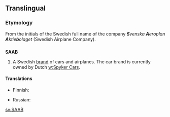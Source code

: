 ==Translingual==
{{wikipedia}}
{{rfv}}
===Etymology===
From the initials of the Swedish full name of the company '''''S'''venska '''A'''eroplan '''A'''ktie'''b'''olaget'' (Swedish Airplane Company).

==={{initialism|mul}}===
'''SAAB'''

# A Swedish [[brand]] of cars and airplanes. The car brand is currently owned by Dutch [[w:Spyker Cars]].

====Translations====
{{trans-top|Swedish brand of cars and airplanes}}
* Finnish: {{t|fi|Saab}}
{{trans-mid}}
* Russian: {{t|ru|Сааб|tr=Saab|sc=Cyrl}}
{{trans-bottom}}

[[sv:SAAB]]